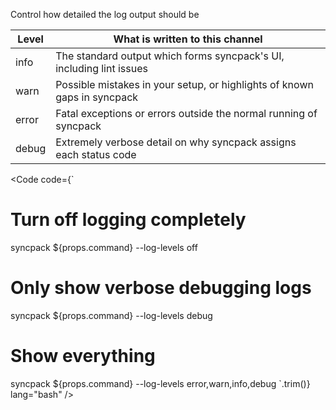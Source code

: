 
Control how detailed the log output should be

| Level | What is written to this channel                                          |
| ----- | ------------------------------------------------------------------------ |
| info  | The standard output which forms syncpack\'s UI, including lint issues    |
| warn  | Possible mistakes in your setup, or highlights of known gaps in syncpack |
| error | Fatal exceptions or errors outside the normal running of syncpack        |
| debug | Extremely verbose detail on why syncpack assigns each status code        |

<Code
  code={`
# Turn off logging completely
syncpack ${props.command} --log-levels off
# Only show verbose debugging logs
syncpack ${props.command} --log-levels debug
# Show everything
syncpack ${props.command} --log-levels error,warn,info,debug
`.trim()}
  lang="bash"
/>
